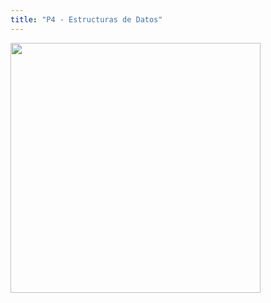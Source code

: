 ```yaml
---
title: "P4 - Estructuras de Datos"
---
```


![](../imgs/trabajo_en_progreso.png){fig-align="center" width="400px"}